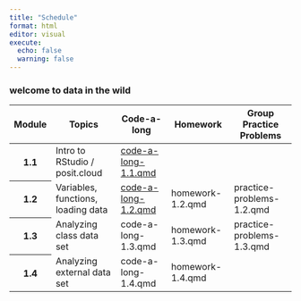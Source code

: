 ```yaml
---
title: "Schedule"
format: html
editor: visual
execute:
  echo: false
  warning: false
---
```


### welcome to data in the wild

```{=html}
<!-- Add icon library -->
<link rel="stylesheet" href="https://cdnjs.cloudflare.com/ajax/libs/font-awesome/4.7.0/css/font-awesome.min.css">

<table class="table table-striped">
  <thead>
    <tr>
      <th scope="col">Module</th>
      <th scope="col">Topics</th>
      <th scope="col">Code-a-long</th>
      <th scope="col">Homework</th>
      <th scope="col">Group Practice Problems</th>
    </tr>
  </thead>
  <tbody>
    <tr>
      <th scope="row">1.1</th>
      <td>Intro to RStudio / posit.cloud</td>
      <td><a href="modules/module_1/module_1.1/code-a-long-1.1.qmd">code-a-long-1.1.qmd</a></td>
      <td></td>
      <td></td>
    </tr>
    <tr>
      <th scope="row">1.2</th>
      <td>Variables, functions, loading data</td>
      <td><a href="modules/module_1/module_1.2/code-a-long-1.2.qmd">code-a-long-1.2.qmd</a></td>
      <td>homework-1.2.qmd</td>
      <td>practice-problems-1.2.qmd</td>
    </tr>
    <tr>
      <th scope="row">1.3</th>
      <td>Analyzing class data set</td>
      <td>code-a-long-1.3.qmd</td>
      <td>homework-1.3.qmd</td>
      <td>practice-problems-1.3.qmd</td>
    </tr>
    <tr>
      <th scope="row">1.4</th>
      <td>Analyzing external data set</td>
      <td>code-a-long-1.4.qmd</td>
      <td>homework-1.4.qmd</td>
      <td></td>
    </tr>
  </tbody>
</table>
```
